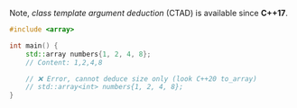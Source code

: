 Note, *class template argument deduction* (CTAD) is available since <b>C++17</b>.

```cpp
#include <array>

int main() {
	std::array numbers{1, 2, 4, 8};
	// Content: 1,2,4,8

	// ❌ Error, cannot deduce size only (look C++20 to_array)
	// std::array<int> numbers{1, 2, 4, 8};
}
```
